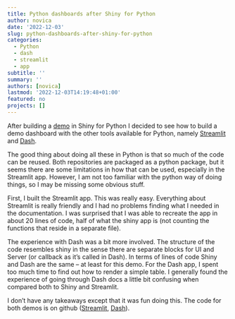 ```yaml
---
title: Python dashboards after Shiny for Python
author: novica
date: '2022-12-03'
slug: python-dashboards-after-shiny-for-python
categories:
  - Python
  - dash
  - streamlit
  - app
subtitle: ''
summary: ''
authors: [novica]
lastmod: '2022-12-03T14:19:48+01:00'
featured: no
projects: []
---
```



After building a [demo](/post/packaging-a-python-shiny-app) in Shiny for Python I decided to see how to build a demo dashboard with the other tools available for Python, namely [Streamlit](https://streamlit.io/) and [Dash](https://dash.plotly.com/).

The good thing about doing all these in Python is that so much of the code can be reused. Both repositories are packaged as a python package, but it seems there are some limitations in how that can be used, especially in the Streamlit app. However, I am not too familiar with the python way of doing things, so I may be missing some obvious stuff. 

First, I built the Streamlit app. This was really easy. Everything about Streamlit is really friendly and I had no problems finding what I needed in the documentation. I was surprised that I was able to recreate the app in about 20 lines of code, half of what the shiny app is (not counting the functions that reside in a separate file).

The experience with Dash was a bit more involved. The structure of the code resembles shiny in the sense there are separate blocks for UI and Server (or callback as it's called in Dash). In terms of lines of code Shiny and Dash are the same -- at least for this demo. For the Dash app, I spent too much time to find out how to render a simple table. I generally found the experience of going through Dash docs a little bit confusing when compared both to Shiny and Streamlit.

I don't have any takeaways except that it was fun doing this. The code for both demos is on github ([Streamlit](https://github.com/novica/streamlit), [Dash](https://github.com/novica/dashwikidata)).
